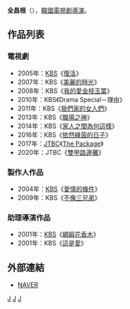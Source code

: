 {{藝人
| 姓名     = 全昌根
| 類型     = 導演
| 圖片     = 
| 圖片尺寸 = 
| 圖片簡介 = 
| 原名     =  
| 外文名   = 전창근
| 外文     = ko
| 羅馬拼音 = Jeon Chang Geun
| 英文名   = 
| 綽號     = 
| 其他藝名 = 
| 國籍     = {{KOR}}
| 民族     = 
| 籍貫     = 
| 出生日期 = 
| 出生地點 = 
| 職業     = [[導演|導演]]
| 語言     = [[韓語|韓語]]
| 教育程度 = 
| 配偶     = 
| 出身地   = 
| 出道作   = 
| 出道日期 = 1995年
| 代表作   = 
| 活躍年代 = 
| 經紀公司 = [[韓國放送公社|KBS]]
}}

'''全昌根'''（{{lang-ko|'''전창근'''}}），[[韓國|韓國]][[電視劇|電視劇]][[導演|導演]]。

== 作品列表 ==
=== 電視劇 ===
*2005年：[[韓國放送公社|KBS]]《[[復活_(電視劇)|復活]]》
*2007年：KBS《[[美麗的時光|美麗的時光]]》
*2008年：KBS《[[我的愛金枝玉葉|我的愛金枝玉葉]]》
*2010年：KBS《Drama Special－理由》
*2011年：KBS《[[我們家的女人們|我們家的女人們]]》
*2013年：KBS《[[職場之神|職場之神]]》
*2014年：KBS《[[家人之間為何這樣|家人之間為何這樣]]》
*2016年：KBS《[[依然綠茵的日子|依然綠茵的日子]]》
*2017年：[[JTBC|JTBC]]《[[The_Package|The Package]]》
*2020年：JTBC《[[雙甲路邊攤|雙甲路邊攤]]》

=== 製作人作品  ===
*2004年：[[韓國放送公社|KBS]]《[[愛情的條件|愛情的條件]]》
*2009年：KBS《[[不像三兄弟|不像三兄弟]]》
=== 助理導演作品 ===
*2001年：[[韓國放送公社|KBS]]《[[綢緞花香木|綢緞花香木]]》
*2001年：KBS《[[這是愛|這是愛]]》

== 外部連結 ==
*[http://people.search.naver.com/search.naver?where=nexearch&query=%EC%A0%84%EC%B0%BD%EA%B7%BC&sm=tab_etc&ie=utf8&key=PeopleService&os=165318 NAVER]{{ko}}


[[Category:韓國導演|J]]
[[Category:韓國電視劇導演|J]]
[[Category:全姓|J]]